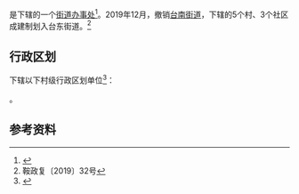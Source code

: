 {{中国乡级行政区|21/03/21/002/000
| 电话区号 = 412
}}

'''{{PAGENAMEBASE}}'''是{{PRC admin/fullname|21/03/21/002/000|3}}下辖的一个[[街道办事处|街道办事处]]<ref>{{PRC admin/ref sgc|{{PRC admin/parent|21/03/21/002/000}}}}</ref>。2019年12月，撤销[[台南街道|台南街道]]，下辖的5个村、3个社区成建制划入台东街道。<ref>鞍政复〔2019〕32号</ref>

== 行政区划 ==
{{PAGENAMEBASE}}下辖以下村级行政区划单位<ref>{{PRC admin/ref sgc|21/03/21/002/000}}</ref>：

{{PRC admin/children|21/03/21/002/000}}。

== 参考资料 ==
{{reflist}}

{{PRC admin/navcat|21/03/21/002/000}}